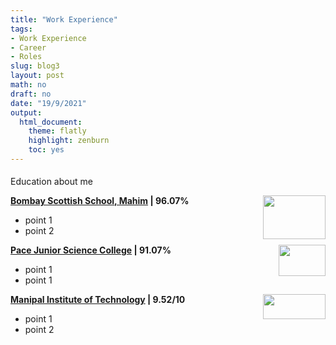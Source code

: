 ```yaml
---
title: "Work Experience"
tags:
- Work Experience
- Career
- Roles
slug: blog3
layout: post
math: no
draft: no
date: "19/9/2021"
output:
  html_document:
    theme: flatly
    highlight: zenburn
    toc: yes
---
```

#### 

Education about me
        
<!--img align="left" width="100" height="100" src="/images/wallpaper1.jpg"-->


<img align="right" top="1200" width="100" height="70" topmargin="5000" src="/images/BSS.png">

**[Bombay Scottish School, Mahim](https://bombayscottish.in/mahim/home.php) | 96.07% **

* point 1
* point 2

<img align="right" top="1200" width="75" height="50" topmargin="5000" src="/images/pace.jpg">

**[Pace Junior Science College](https://www.delltechnologies.com/en-gb/index.htm) | 91.07%** 

* point 1
* point 1


<img align="right" top="1200" width="100" height="40" topmargin="5000" src="/images/MU.png">

**[Manipal Institute of Technology](https://manipal.edu/mit.html) | 9.52/10**

* point 1
* point 2

